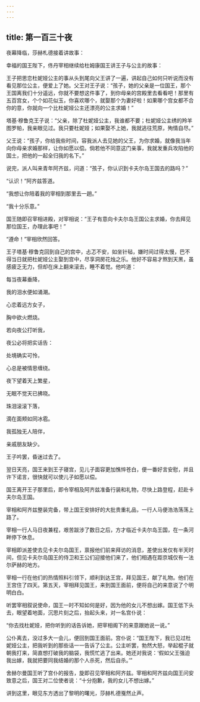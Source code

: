 ```yaml
---
---
---
```

title: 第一百三十夜
---






夜幕降临，莎赫札德接着讲故事：





幸福的国王陛下，佟丹宰相继续给杜姆康国王讲王子与公主的故事：

王子把思恋杜妮娅公主的事从头到尾向父王讲了一遍，讲起自己如何只听说而没有看见那位公主，便爱上了她。父王对王子说：“孩子，她的父亲是一位国王，那个王国离我们十分遥远，你就不要想这件事了，到你母亲的宫殿里去看看吧！那里有五百宫女，个个如花似玉，你喜欢哪个，就娶那个为妻好啦！如果哪个宫女都不合你的意，你就向一个比杜妮娅公主还漂亮的公主求婚！”

塔基·穆鲁克王子说：“父亲，除了杜妮娅公主，我谁都不要；杜妮娅公主绣的羚羊图罗帕，我亲眼见过。我只要杜妮娅；如果娶不上她，我就逃往荒原，殉情自尽。”

父王说：“孩子，你给我些时间，容我派人去见她的父王，为你求婚，就像我当年向你母亲求婚那样，让你如愿以偿。倘若他不同意这门亲事，我就发重兵攻陷他的国土，把他的一起全归我的名下。”

说完，派人叫来青年阿齐兹，问道：“孩子，你认识到卡夫尔岛王国去的路吗？”

“认识！”阿齐兹答道。

“我想让你陪着我的宰相到那里去一趟。”

“我十分乐意。”

国王随即召宰相进殿，对宰相说：“王子有意向卡夫尔岛王国公主求婚，你去拜见那位国王，办理此事吧！”

“遵命！”宰相欣然回答。

王子塔基·穆鲁克回到自己的宫中，忐忑不安，如坐针毡，嫌时间过得太慢，巴不得当日就把杜妮娅公主娶到宫中，尽享洞房花烛之乐。他好不容易才熬到天黑，虽感疲乏无力，但却在床上翻来滚去，睡不着觉。他吟道：


每当夜幕垂降，

我的泪水便如涌潮。

心恋着远方女子，

胸中欲火燃烧。

若向夜公打听我，

夜公必将把实话告：

处境确实可怜，

心总是被情思缠绕。

夜下望着天上繁星，

无眠不觉天已拂晓。

珠泪滚滚下落，

滴在面颊如同冰雹。

我孤独无人陪伴，

亲戚朋友缺少。



王子吟罢，昏迷过去了。

翌日天亮，国王来到王子寝宫，见儿子面容更加憔悴苍白，便一番好言安慰，并且许下诺言，很快就可以使儿子如愿以偿。

国王离开王子那里后，即令宰相及阿齐兹准备行装和礼物，尽快上路登程，赶赴卡夫尔岛王国。

宰相和阿齐兹整装完备，带上国王安排好的大批贵重礼品，一行人马便浩浩荡荡上路了。

宰相一行人马日夜兼程，艰苦跋涉了数日之后，方才临近卡夫尔岛王国，在一条河畔停下休息。

宰相即派差使去见卡夫尔岛国王，禀报他们前来拜访的消息，差使出发仅有半天时间，但见卡夫尔岛国王的侍卫和王公们迎接他们来了，他们相遇在距京城仅有一法尔萨赫的地方。

宰相一行在他们的热情照料引领下，顺利到达王宫，拜见国王，献了礼物。他们在王宫住了四天。第五天，宰相拜见国王，来到国王面前，便将自己的来意说了个明明白白。

听罢宰相叙说使命，国王一时不知如何是好，因为他的女儿不想出嫁。国王低下头去，眼望着地面，沉思片刻之后，抬起头来，对一名宫仆说：

“你去找杜妮娅，把你听到的话告诉她，把宰相阁下的来意跟她说一说。”

公仆离去，没过多大一会儿，便回到国王面前。宫仆说：“国王陛下，我已见过杜妮娅公主，把我听到的那些话一一告诉了公主。公主听罢，勃然大怒，举起棍子就朝我打来，简直想打破我的脑袋，我慌忙逃了出来。她还对我说：‘假如父王强迫我出嫁，我就把要同我结婚的那个人杀死，然后自杀。’”

舍赫尔曼国王听了宫仆的报告，旋即召见宰相和阿齐兹。宰相和阿齐兹向国王问安致意之后，国王对二位使者说：“十分抱歉，我的女儿不想出嫁。”





讲到这里，眼见东方透出了黎明的曙光，莎赫札德戛然止声。